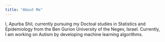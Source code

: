 ```yaml
---
title: "About Me"
---
```


I, Apurba Shil, currently pursuing my Doctoal studies in Statistics and Epidemiology from the Ben Gurion University of the Negev, Israel. Currently, I am working on Autism by developing machine learning algorithms.

